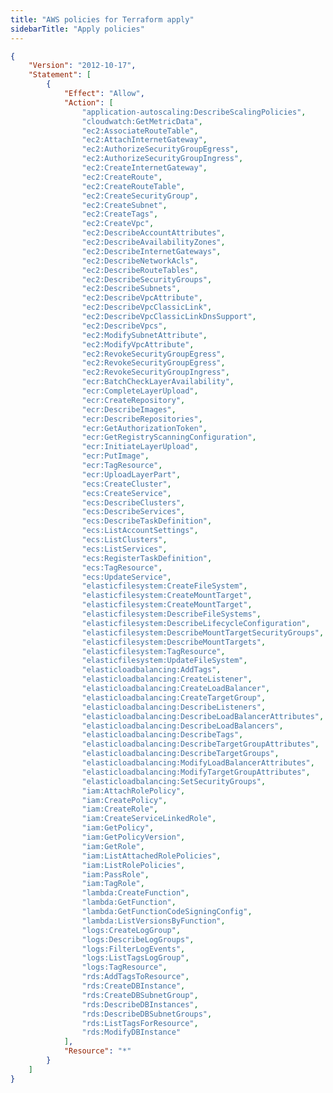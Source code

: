```yaml
---
title: "AWS policies for Terraform apply"
sidebarTitle: "Apply policies"
---
```


```json
{
	"Version": "2012-10-17",
	"Statement": [
		{
			"Effect": "Allow",
			"Action": [
				"application-autoscaling:DescribeScalingPolicies",
				"cloudwatch:GetMetricData",
				"ec2:AssociateRouteTable",
				"ec2:AttachInternetGateway",
				"ec2:AuthorizeSecurityGroupEgress",
				"ec2:AuthorizeSecurityGroupIngress",
				"ec2:CreateInternetGateway",
				"ec2:CreateRoute",
				"ec2:CreateRouteTable",
				"ec2:CreateSecurityGroup",
				"ec2:CreateSubnet",
				"ec2:CreateTags",
				"ec2:CreateVpc",
				"ec2:DescribeAccountAttributes",
				"ec2:DescribeAvailabilityZones",
				"ec2:DescribeInternetGateways",
				"ec2:DescribeNetworkAcls",
				"ec2:DescribeRouteTables",
				"ec2:DescribeSecurityGroups",
				"ec2:DescribeSubnets",
				"ec2:DescribeVpcAttribute",
				"ec2:DescribeVpcClassicLink",
				"ec2:DescribeVpcClassicLinkDnsSupport",
				"ec2:DescribeVpcs",
				"ec2:ModifySubnetAttribute",
				"ec2:ModifyVpcAttribute",
				"ec2:RevokeSecurityGroupEgress",
				"ec2:RevokeSecurityGroupEgress",
				"ec2:RevokeSecurityGroupIngress",
				"ecr:BatchCheckLayerAvailability",
				"ecr:CompleteLayerUpload",
				"ecr:CreateRepository",
				"ecr:DescribeImages",
				"ecr:DescribeRepositories",
				"ecr:GetAuthorizationToken",
				"ecr:GetRegistryScanningConfiguration",
				"ecr:InitiateLayerUpload",
				"ecr:PutImage",
				"ecr:TagResource",
				"ecr:UploadLayerPart",
				"ecs:CreateCluster",
				"ecs:CreateService",
				"ecs:DescribeClusters",
				"ecs:DescribeServices",
				"ecs:DescribeTaskDefinition",
				"ecs:ListAccountSettings",
				"ecs:ListClusters",
				"ecs:ListServices",
				"ecs:RegisterTaskDefinition",
				"ecs:TagResource",
				"ecs:UpdateService",
				"elasticfilesystem:CreateFileSystem",
				"elasticfilesystem:CreateMountTarget",
				"elasticfilesystem:CreateMountTarget",
				"elasticfilesystem:DescribeFileSystems",
				"elasticfilesystem:DescribeLifecycleConfiguration",
				"elasticfilesystem:DescribeMountTargetSecurityGroups",
				"elasticfilesystem:DescribeMountTargets",
				"elasticfilesystem:TagResource",
				"elasticfilesystem:UpdateFileSystem",
				"elasticloadbalancing:AddTags",
				"elasticloadbalancing:CreateListener",
				"elasticloadbalancing:CreateLoadBalancer",
				"elasticloadbalancing:CreateTargetGroup",
				"elasticloadbalancing:DescribeListeners",
				"elasticloadbalancing:DescribeLoadBalancerAttributes",
				"elasticloadbalancing:DescribeLoadBalancers",
				"elasticloadbalancing:DescribeTags",
				"elasticloadbalancing:DescribeTargetGroupAttributes",
				"elasticloadbalancing:DescribeTargetGroups",
				"elasticloadbalancing:ModifyLoadBalancerAttributes",
				"elasticloadbalancing:ModifyTargetGroupAttributes",
				"elasticloadbalancing:SetSecurityGroups",
				"iam:AttachRolePolicy",
				"iam:CreatePolicy",
				"iam:CreateRole",
				"iam:CreateServiceLinkedRole",
				"iam:GetPolicy",
				"iam:GetPolicyVersion",
				"iam:GetRole",
				"iam:ListAttachedRolePolicies",
				"iam:ListRolePolicies",
				"iam:PassRole",
				"iam:TagRole",
				"lambda:CreateFunction",
				"lambda:GetFunction",
				"lambda:GetFunctionCodeSigningConfig",
				"lambda:ListVersionsByFunction",
				"logs:CreateLogGroup",
				"logs:DescribeLogGroups",
				"logs:FilterLogEvents",
				"logs:ListTagsLogGroup",
				"logs:TagResource",
				"rds:AddTagsToResource",
				"rds:CreateDBInstance",
				"rds:CreateDBSubnetGroup",
				"rds:DescribeDBInstances",
				"rds:DescribeDBSubnetGroups",
				"rds:ListTagsForResource",
				"rds:ModifyDBInstance"
			],
			"Resource": "*"
		}
	]
}
```
